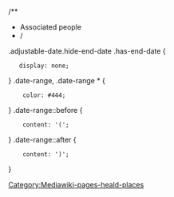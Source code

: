/**
*  Associated people
*/

.adjustable-date.hide-end-date .has-end-date {
    display: none;
}
.date-range, .date-range * {
     color: #444;
}
.date-range::before {
     content: '(';
}
.date-range::after {
     content: ')';
}

<noinclude>[[Category:Mediawiki-pages-heald-places]]</noinclude>
